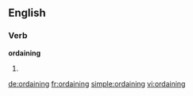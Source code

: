 ==English==

===Verb===
'''ordaining'''

# {{present participle of|ordain}}

[[de:ordaining]]
[[fr:ordaining]]
[[simple:ordaining]]
[[vi:ordaining]]